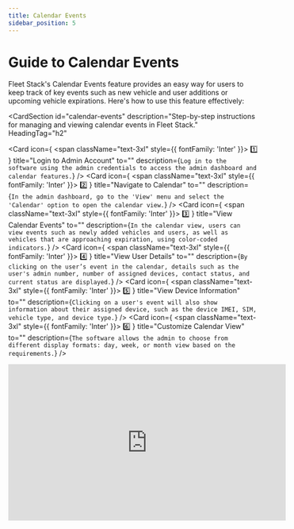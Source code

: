 ```yaml
---
title: Calendar Events
sidebar_position: 5
---
```


# Guide to Calendar Events

Fleet Stack's Calendar Events feature provides an easy way for users to keep track of key events such as new vehicle and user additions or upcoming vehicle expirations. Here's how to use this feature effectively:

<CardSection
  id="calendar-events"
  description="Step-by-step instructions for managing and viewing calendar events in Fleet Stack."
  HeadingTag="h2"
>
  <Card
    icon={
      <span className="text-3xl" style={{ fontFamily: 'Inter' }}>
        1️⃣
      </span>
    }
    title="Login to Admin Account"
    to=""
    description={`Log in to the software using the admin credentials to access the admin dashboard and calendar features.`}
  />
  <Card
    icon={
      <span className="text-3xl" style={{ fontFamily: 'Inter' }}>
        2️⃣
      </span>
    }
    title="Navigate to Calendar"
    to=""
    description={`In the admin dashboard, go to the 'View' menu and select the 'Calendar' option to open the calendar view.`}
  />
  <Card
    icon={
      <span className="text-3xl" style={{ fontFamily: 'Inter' }}>
        3️⃣
      </span>
    }
    title="View Calendar Events"
    to=""
    description={`In the calendar view, users can view events such as newly added vehicles and users, as well as vehicles that are approaching expiration, using color-coded indicators.`}
  />
  <Card
    icon={
      <span className="text-3xl" style={{ fontFamily: 'Inter' }}>
        4️⃣
      </span>
    }
    title="View User Details"
    to=""
    description={`By clicking on the user’s event in the calendar, details such as the user's admin number, number of assigned devices, contact status, and current status are displayed.`}
  />
  <Card
    icon={
      <span className="text-3xl" style={{ fontFamily: 'Inter' }}>
        5️⃣
      </span>
    }
    title="View Device Information"
    to=""
    description={`Clicking on a user's event will also show information about their assigned device, such as the device IMEI, SIM, vehicle type, and device type.`}
  />
  <Card
    icon={
      <span className="text-3xl" style={{ fontFamily: 'Inter' }}>
        6️⃣
      </span>
    }
    title="Customize Calendar View"
    to=""
    description={`The software allows the admin to choose from different display formats: day, week, or month view based on the requirements.`}
  />
</CardSection>

<div style={{ display: 'flex', justifyContent: 'center', marginTop: '20px' }}>
  <iframe
    width="560"
    height="315"
    src="https://www.youtube.com/embed/WoAck6O0FWk?si=wYcj6gyO1BLfHCtf"
    title="Calendar Events Tutorial"
    frameBorder="0"
    allow="accelerometer; autoplay; clipboard-write; encrypted-media; gyroscope; picture-in-picture"
    allowFullScreen
  ></iframe>
</div>

<head>
  <title>Calendar Events</title>
  <meta
    name="description"
    content="Step-by-step guide for managing and viewing calendar events such as new vehicles, users, and vehicle expirations in Fleet Stack."
  />
</head>
